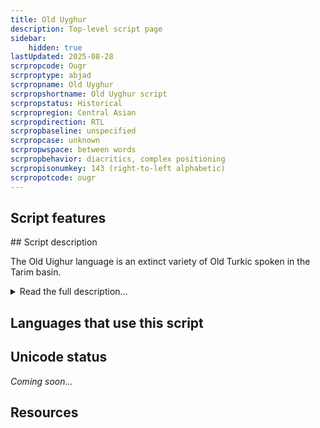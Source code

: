 ```yaml
---
title: Old Uyghur
description: Top-level script page
sidebar:
    hidden: true
lastUpdated: 2025-08-28
scrpropcode: Ougr
scrproptype: abjad
scrpropname: Old Uyghur
scrpropshortname: Old Uyghur script
scrpropstatus: Historical
scrpropregion: Central Asian
scrpropdirection: RTL
scrpropbaseline: unspecified
scrpropcase: unknown
scrpropwspace: between words
scrpropbehavior: diacritics, complex positioning
scrpropisonumkey: 143 (right-to-left alphabetic)
scrpropotcode: ougr
---
```



## Script features

<ScriptInfo />
## Script description

The Old Uighur language is an extinct variety of Old Turkic spoken in the Tarim basin.

<details>
<summary>Read the full description...</summary>It is an ancestor of the modern Uyghur language. The language was written using what has been described as an “alphabetized abjad”, with <a href='/reference/glossary#matlec'>matres lectionis</a> used for indicating both long and short vowels. The Old Uighur script was the prototype for the Mongolian and Manchu scripts.

_This script is not currently recognized by the [ISO 15924 standard](http://www.unicode.org/iso15924/), but is included in ScriptSource for research purposes. If you have any information on this script, please add the information to this site. Your contributions can be a great help in refining and expanding the ISO 15924 standard. The [Script Encoding Initiative](http://www.linguistics.berkeley.edu/sei/) is working to support the inclusion of this script in the standard, and contributions here will support their efforts._
</details>

## Languages that use this script

<WsList script='Ougr' wsMax='5' />

## Unicode status

_Coming soon..._

## Resources

<ScriptResources detailSummary='seemore' />


